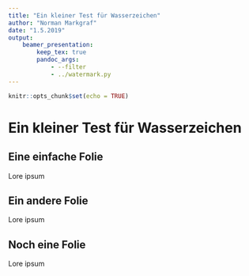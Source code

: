 ```yaml
---
title: "Ein kleiner Test für Wasserzeichen"
author: "Norman Markgraf"
date: "1.5.2019"
output: 
    beamer_presentation:
        keep_tex: true
        pandoc_args:
            - --filter
            - ../watermark.py
---
```


```r
knitr::opts_chunk$set(echo = TRUE)
```

# Ein kleiner Test für Wasserzeichen

## Eine einfache Folie {include-only=deprecated}


Lore ipsum

## Ein andere Folie {include-only=bachelor}

Lore ipsum


## Noch eine Folie

Lore ipsum